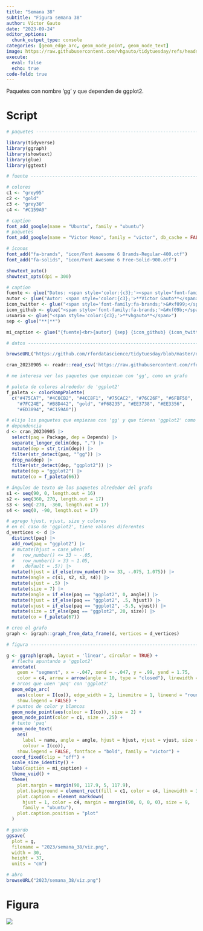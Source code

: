 ```yaml
---
title: "Semana 38"
subtitle: "Figura semana 38"
author: Víctor Gauto
date: "2023-09-24"
editor_options:
  chunk_output_type: console
categories: [geom_edge_arc, geom_node_point, geom_node_text]
image: https://raw.githubusercontent.com/vhgauto/tidytuesday/refs/heads/main/2023/semana_38/viz.png
execute:
  eval: false
  echo: true
code-fold: true
---
```


Paquetes con nombre 'gg' y que dependen de ggplot2.

# Script

```r

# paquetes ----------------------------------------------------------------

library(tidyverse)
library(ggraph)
library(showtext)
library(glue)
library(ggtext)

# fuente ------------------------------------------------------------------

# colores
c1 <- "grey95"
c2 <- "gold"
c3 <- "grey30"
c4 <- "#C159A0"

# caption
font_add_google(name = "Ubuntu", family = "ubuntu")
# paquetes
font_add_google(name = "Victor Mono", family = "victor", db_cache = FALSE)

# íconos
font_add("fa-brands", "icon/Font Awesome 6 Brands-Regular-400.otf")
font_add("fa-solids", "icon/Font Awesome 6 Free-Solid-900.otf")

showtext_auto()
showtext_opts(dpi = 300)

# caption
fuente <- glue("Datos: <span style='color:{c3};'><span style='font-family:victor;'>{{<b>tidytuesdayR</b>}}</span> semana 38.  CRAN collaboration graph, **David Schoch**</span>")
autor <- glue("Autor: <span style='color:{c3};'>**Víctor Gauto**</span>")
icon_twitter <- glue("<span style='font-family:fa-brands;'>&#xf099;</span>")
icon_github <- glue("<span style='font-family:fa-brands;'>&#xf09b;</span>")
usuario <- glue("<span style='color:{c3};'>**vhgauto**</span>")
sep <- glue("**|**")

mi_caption <- glue("{fuente}<br>{autor} {sep} {icon_github} {icon_twitter} {usuario}")

# datos -------------------------------------------------------------------

browseURL("https://github.com/rfordatascience/tidytuesday/blob/master/data/2023/2023-09-19/readme.md")

cran_20230905 <- readr::read_csv('https://raw.githubusercontent.com/rfordatascience/tidytuesday/master/data/2023/2023-09-19/cran_20230905.csv')

# me interesa ver los paquetes que empiezan con 'gg', como un grafo

# paleta de colores alrededor de 'ggplot2'
f_paleta <- colorRampPalette(
  c("#475CA7", "#4C6CB2", "#4CC8F1", "#75CAC2", "#76C26F", "#6FBF50",
    "#7FC24E", "#B8D442", "gold", "#F68235", "#EE3738", "#EE3356",
    "#ED3894", "#C159A0"))

# elijo los paquetes que empiezan con 'gg' y que tienen 'ggplot2' como
# dependencia
d <- cran_20230905 |> 
  select(paq = Package, dep = Depends) |> 
  separate_longer_delim(dep, ",") |> 
  mutate(dep = str_trim(dep)) |> 
  filter(str_detect(paq, "^gg")) |> 
  drop_na(dep) |> 
  filter(str_detect(dep, "ggplot2")) |> 
  mutate(dep = "ggplot2") |> 
  mutate(co = f_paleta(66))

# ángulos de texto de los paquetes alrededor del grafo
s1 <- seq(90, 0, length.out = 16)
s2 <- seq(360, 270, length.out = 17)
s3 <- seq(-270, -360, length.out = 17)
s4 <- seq(0, -90, length.out = 17)

# agrego hjust, vjust, size y colores
# en el caso de 'ggplot2', tiene valores diferentes
d_vertices <- d |> 
  distinct(paq) |> 
  add_row(paq = "ggplot2") |> 
  # mutate(hjust = case_when(
  #   row_number() <= 33 ~ -.05, 
  #   row_number() > 33 ~ 1.05,
  #   .default = .5)) |> 
  mutate(hjust = if_else(row_number() <= 33, -.075, 1.075)) |> 
  mutate(angle = c(s1, s2, s3, s4)) |> 
  mutate(vjust = .5) |> 
  mutate(size = 7) |> 
  mutate(angle = if_else(paq == "ggplot2", 0, angle)) |> 
  mutate(hjust = if_else(paq == "ggplot2", .5, hjust)) |> 
  mutate(vjust = if_else(paq == "ggplot2", -5.5, vjust)) |>
  mutate(size = if_else(paq == "ggplot2", 20, size)) |> 
  mutate(co = f_paleta(67))

# creo el grafo
graph <- igraph::graph_from_data_frame(d, vertices = d_vertices)

# figura ------------------------------------------------------------------

g <- ggraph(graph, layout = 'linear', circular = TRUE) + 
  # flecha apuntando a 'ggplot2'
  annotate(
    geom = "segment", x = -.047, xend = -.047, y = .99, yend = 1.75, 
    color = c4, arrow = arrow(angle = 10, type = "closed"), linewidth = 2) +
  # arcos que unen 'paq' con 'ggplot2'
  geom_edge_arc(
    aes(colour = I(co)), edge_width = 2, linemitre = 1, lineend = "round",
    show.legend = FALSE) + 
  # puntos de color y blancos
  geom_node_point(aes(colour = I(co)), size = 2) +
  geom_node_point(color = c1, size = .25) +
  # texto 'paq'
  geom_node_text(
    aes(
      label = name, angle = angle, hjust = hjust, vjust = vjust, size = size,
      colour = I(co)),
    show.legend = FALSE, fontface = "bold", family = "victor") +
  coord_fixed(clip = "off") +
  scale_size_identity() +
  labs(caption = mi_caption) +
  theme_void() +
  theme(
    plot.margin = margin(90, 117.9, 5, 117.9),
    plot.background = element_rect(fill = c1, color = c4, linewidth = 3),
    plot.caption = element_markdown(
      hjust = 1, color = c4, margin = margin(90, 0, 0, 0), size = 9,
      family = "ubuntu"),
    plot.caption.position = "plot"
  )

# guardo
ggsave(
  plot = g,
  filename = "2023/semana_38/viz.png",
  width = 30,
  height = 37,
  units = "cm")

# abro
browseURL("2023/semana_38/viz.png")
```

# Figura

![](https://raw.githubusercontent.com/vhgauto/tidytuesday/refs/heads/main/2023/semana_38/viz.png)


